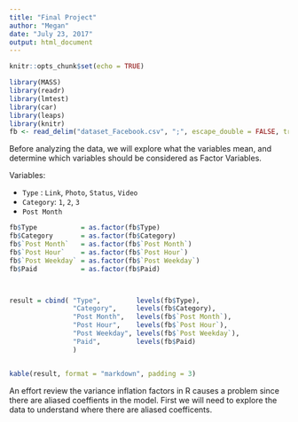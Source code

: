 ```yaml
---
title: "Final Project"
author: "Megan"
date: "July 23, 2017"
output: html_document
---
```


```r
knitr::opts_chunk$set(echo = TRUE)
```

```r
library(MASS)
library(readr)
library(lmtest)
library(car)
library(leaps)
library(knitr)
fb <- read_delim("dataset_Facebook.csv", ";", escape_double = FALSE, trim_ws = TRUE)
```

Before analyzing the data, we will explore what the variables mean, and determine which variables should be considered as Factor Variables.

Variables:

- `Type` : `Link`, `Photo`, `Status`, `Video`
- `Category`: `1`, `2`, `3`
- `Post Month`

```r
fb$Type           = as.factor(fb$Type)
fb$Category       = as.factor(fb$Category)
fb$`Post Month`   = as.factor(fb$`Post Month`)
fb$`Post Hour`    = as.factor(fb$`Post Hour`)
fb$`Post Weekday` = as.factor(fb$`Post Weekday`)
fb$Paid           = as.factor(fb$Paid)



result = cbind( "Type",         levels(fb$Type), 
                "Category",     levels(fb$Category),
                "Post Month",   levels(fb$`Post Month`),
                "Post Hour",    levels(fb$`Post Hour`),
                "Post Weekday", levels(fb$`Post Weekday`),
                "Paid",         levels(fb$Paid)
                )


kable(result, format = "markdown", padding = 3)
```



An effort review the variance inflation factors in R causes a problem since there are aliased coeffients in the model.  First we will need to explore the data to understand where there are aliased coefficents.


